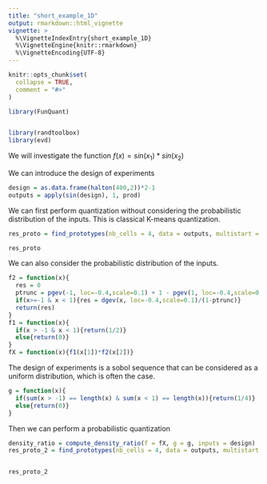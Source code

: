 ```yaml
---
title: "short_example_1D"
output: rmarkdown::html_vignette
vignette: >
  %\VignetteIndexEntry{short_example_1D}
  %\VignetteEngine{knitr::rmarkdown}
  %\VignetteEncoding{UTF-8}
---
```


```r
knitr::opts_chunk$set(
  collapse = TRUE,
  comment = "#>"
)
```

```r
library(FunQuant)


library(randtoolbox)
library(evd)
```

We will investigate the function $f(x) = sin(x_{1})*sin(x_{2})$

We can introduce the design of experiments 

```r
design = as.data.frame(halton(400,2))*2-1
outputs = apply(sin(design), 1, prod)
```

We can first perform quantization without considering the probabilistic distribution of the inputs. This is classical K-means quantization.

```r

res_proto = find_prototypes(nb_cells = 4, data = outputs, multistart = 6) 

res_proto
```
We can also consider the probabilistic distribution of the inputs. 

```r
f2 = function(x){
  res = 0
  ptrunc = pgev(-1, loc=-0.4,scale=0.1) + 1 - pgev(1, loc=-0.4,scale=0.1)
  if(x>=-1 & x < 1){res = dgev(x, loc=-0.4,scale=0.1)/(1-ptrunc)}
  return(res)
}
f1 = function(x){
  if(x > -1 & x < 1){return(1/2)}
  else{return(0)}
}
fX = function(x){f1(x[1])*f2(x[2])}
```

The design of experiments is a sobol sequence that can be considered as a uniform distribution, which is often the case. 

```r
g = function(x){
  if(sum(x > -1) == length(x) & sum(x < 1) == length(x)){return(1/4)}
  else{return(0)}
}
```

Then we can perform a probabilistic quantization

```r
density_ratio = compute_density_ratio(f = fX, g = g, inputs = design)
res_proto_2 = find_prototypes(nb_cells = 4, data = outputs, multistart = 6,density_ratio = density_ratio) 


res_proto_2
```
